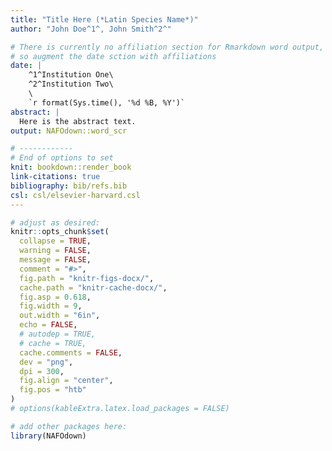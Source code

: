 ```yaml
---
title: "Title Here (*Latin Species Name*)"
author: "John Doe^1^, John Smith^2^"

# There is currently no affiliation section for Rmarkdown word output, 
# so augment the date sction with affiliations
date: | 
    ^1^Institution One\       
    ^2^Institution Two\
    \
    `r format(Sys.time(), '%d %B, %Y')` 
abstract: |
  Here is the abstract text.
output: NAFOdown::word_scr

# ------------
# End of options to set
knit: bookdown::render_book
link-citations: true
bibliography: bib/refs.bib
csl: csl/elsevier-harvard.csl
---
```


```r
# adjust as desired:
knitr::opts_chunk$set(
  collapse = TRUE,
  warning = FALSE,
  message = FALSE,
  comment = "#>",
  fig.path = "knitr-figs-docx/",
  cache.path = "knitr-cache-docx/",
  fig.asp = 0.618,
  fig.width = 9,
  out.width = "6in",
  echo = FALSE,
  # autodep = TRUE,
  # cache = TRUE,
  cache.comments = FALSE,
  dev = "png",
  dpi = 300,
  fig.align = "center",
  fig.pos = "htb"
)
# options(kableExtra.latex.load_packages = FALSE)
```

```r
# add other packages here:
library(NAFOdown)
```
